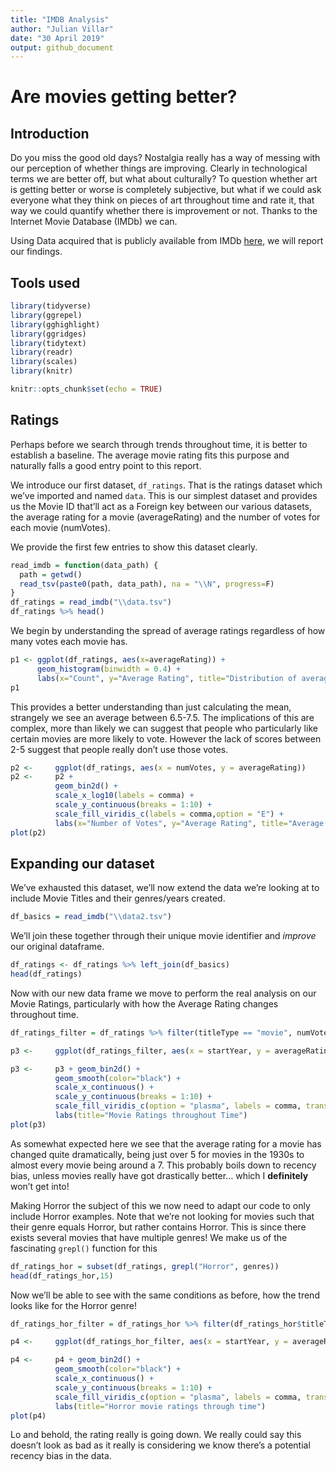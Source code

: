 ```yaml
---
title: "IMDB Analysis"
author: "Julian Villar"
date: "30 April 2019"
output: github_document
---
```


# Are movies getting better?
## Introduction
Do you miss the good old days? Nostalgia really has a way of messing with our perception of whether things are improving. Clearly in technological terms we are better off, but what about culturally? To question whether art is getting better or worse is completely subjective, but what if we could ask everyone what they think on pieces of art throughout time and rate it, that way we could quantify whether there is improvement or not. Thanks to the Internet Movie Database (IMDb) we can.

Using Data acquired that is publicly available from IMDb [here](https://datasets.imdbws.com/), we will report our findings.

## Tools used 
```r
library(tidyverse)
library(ggrepel) 
library(gghighlight)
library(ggridges)
library(tidytext)
library(readr)
library(scales)
library(knitr)
```



```r
knitr::opts_chunk$set(echo = TRUE)
```



## Ratings
Perhaps before we search through trends throughout time, it is better to establish a baseline. The average movie rating fits this purpose and naturally falls a good entry point to this report.

We introduce our first dataset, `df_ratings`. That is the ratings dataset which we've imported and named `data`. This is our simplest dataset and provides us the Movie ID that’ll act as a Foreign key between our various datasets, the average rating for a movie (averageRating) and the number of votes for each movie (numVotes).

We provide the first few entries to show this dataset clearly.
```r
read_imdb = function(data_path) {
  path = getwd()
  read_tsv(paste0(path, data_path), na = "\\N", progress=F)
}
df_ratings = read_imdb("\\data.tsv")
df_ratings %>% head()
```
We begin by understanding the spread of average ratings regardless of how many votes each movie has.
```r
p1 <- ggplot(df_ratings, aes(x=averageRating)) + 
      geom_histogram(binwidth = 0.4) + 
      labs(x="Count", y="Average Rating", title="Distribution of average rating for all movies")
p1
```
This provides a better understanding than just calculating the mean, strangely we see an average between 6.5-7.5. The implications of this are complex, more than likely we can suggest that people who particularly like certain movies are more likely to vote. However the lack of scores between 2-5 suggest that people really don't use those votes. 

```r
p2 <-     ggplot(df_ratings, aes(x = numVotes, y = averageRating))
p2 <-     p2 +
          geom_bin2d() +
          scale_x_log10(labels = comma) +
          scale_y_continuous(breaks = 1:10) +
          scale_fill_viridis_c(labels = comma,option = "E") +
          labs(x="Number of Votes", y="Average Rating", title="Average IMBd rating and how many people vote that way")
plot(p2)
```


## Expanding our dataset 

We've exhausted this dataset, we'll now extend the data we're looking at to include Movie Titles and their genres/years created. 

```r
df_basics = read_imdb("\\data2.tsv")
```
We'll join these together through their unique movie identifier and *improve* our original dataframe.

```r
df_ratings <- df_ratings %>% left_join(df_basics)
head(df_ratings)
```

Now with our new data frame we move to perform the real analysis on our Movie Ratings, particularly with how the Average Rating changes throughout time.

```r
df_ratings_filter = df_ratings %>% filter(titleType == "movie", numVotes >= 10) # Cleaning the Data

p3 <-     ggplot(df_ratings_filter, aes(x = startYear, y = averageRating)) 

p3 <-     p3 + geom_bin2d() +
          geom_smooth(color="black") +
          scale_x_continuous() +
          scale_y_continuous(breaks = 1:10) +
          scale_fill_viridis_c(option = "plasma", labels = comma, trans = 'log10') +
          labs(title="Movie Ratings throughout Time")
plot(p3)
```

As somewhat expected here we see that the average rating for a movie has changed quite dramatically, being just over 5 for movies in the 1930s to almost every movie being around a 7. This probably boils down to recency bias, unless movies really have got drastically better... which I **definitely** won't get into!

Making Horror the subject of this we now need to adapt our code to only include Horror examples. Note that we're not looking for movies such that their genre equals Horror, but rather contains Horror. This is since there exists several movies that have multiple genres! We make us of the fascinating `grepl()` function for this
```r
df_ratings_hor = subset(df_ratings, grepl("Horror", genres))
head(df_ratings_hor,15)
```

Now we'll be able to see with the same conditions as before, how the trend looks like for the Horror genre!

```r
df_ratings_hor_filter = df_ratings_hor %>% filter(df_ratings_hor$titleType == "movie", df_ratings_hor$numVotes >= 150) 

p4 <-     ggplot(df_ratings_hor_filter, aes(x = startYear, y = averageRating))

p4 <-     p4 + geom_bin2d() +
          geom_smooth(color="black") +
          scale_x_continuous() +
          scale_y_continuous(breaks = 1:10) +
          scale_fill_viridis_c(option = "plasma", labels = comma, trans = 'log10') + 
          labs(title="Horror movie ratings through time")
plot(p4)

```

Lo and behold, the rating really is going down. We really could say this doesn't look as bad as it really is considering we know there's a potential recency bias in the data. 